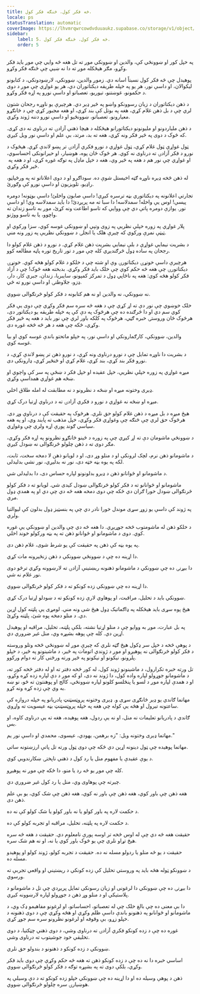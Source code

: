 ```yaml
---
title: څه فکر کول. څنګه فکر کول.
locale: ps
statusTranslation: automatic
coverImage: https://lhvmrqwrcowdvduuaukz.supabase.co/storage/v1/object/public/strapi-uploads/small_cover-educacion-fundamental.webp-2d51a7828a2b1309555be27f7e2a61a0.webp
sidebar:
    label: 5. څه فکر کول. څنګه فکر کول.
    order: 5
---
```

په خپل کور او ښوونځي کې، والدین او ښوونکي موږ ته تل هغه څه وايي چې موږ باید فکر وکړو، مګر هیڅکله موږ ته دا نه ښیي چې څنګه فکر وکړو.

پوهیدل چې څه فکر کول نسبتاً اسانه دي. زموږ والدین، ښوونکي، لارښودونکي، د کتابونو لیکوالان، او داسې نور، هر یو په خپله طریقه دیکتاتوران دي، هر یو غواړي چې موږ د دوی د حکمونو، غوښتنو، تیوریو، تعصباتو او داسې نورو په اړه فکر وکړو.

د ذهن دیکتاتوران د زیان رسوونکو واښو په څیر ډیر دي. هرچیرې یو ناوړه رجحان شتون لري چې د بل ذهن غلام کړي، هغه په ​​بوتل کې بند کړي، او هغه مجبور کړي چې د ځانګړو معیارونو، تعصباتو، ښوونځیو او داسې نورو دننه ژوند وکړي.

د ذهن ملیاردونو او ملیونونو دیکتاتورانو هیڅکله د هیچا ذهني آزادۍ ته درناوی نه دی کړی. که څوک د دوی په څیر فکر ونه کړي، هغه ته بد، مرتد، بې علم او داسې نور ویل کیږي.

ټول غواړي ټول غلام کړي، ټول غواړي د نورو فکري آزادۍ تر پښو لاندې کړي. هیڅوک د نورو د فکر آزادۍ ته درناوی نه کوي. هر څوک ځان پوه، هوښیار، او حیرانونکی احساسوي، او غواړي چې نور هم د هغه په ​​څیر وي، هغه د خپل ماډل په توګه غوره کړي، او د هغه په ​​څیر فکر وکړي.

له ذهن څخه ډیره ناوړه ګټه اخیستل شوې ده. سوداګرو او د دوی اعلاناتو ته په ورځپاڼو، راډیو، تلویزیون او داسې نورو کې وګورئ.

تجارتي اعلانونه په دیکتاتوري بڼه ترسره کیږي! داسې صابون واخلئ! داسې بوټونه! دومره پیسې! اوس یې واخله! سمدلاسه! دا سبا ته مه پریږدئ! دا باید سمدلاسه وي! او داسې نور. یوازې دومره پاتې دي چې ووایي که تاسو اطاعت ونه کړئ، موږ به تاسو زندان ته واچوو، یا به تاسو ووژنو.

پلار غواړي په زوره خپلې نظریې په زوی وتپي او ښوونکی غوسه کوي، سزا ورکوي او ټیټې نمرې ورکوي که چیرې هلک یا انجلۍ د ښوونکي نظریې په زور ونه مني.

د بشریت نیمایي غواړي د بلې نیمایي بشریت ذهن غلام کړي. د نورو د ذهن غلام کولو دا رجحان په ساده ډول څرګندیږي کله چې موږ د تور تاریخ توره پاڼه مطالعه کوو.

هرچیرې داسې خونړۍ دیکتاتورۍ وې او شته چې د خلکو د غلام کولو هڅه کوي. خونړۍ دیکتاتورۍ چې هغه څه حکم کوي چې خلک باید فکر وکړي. بدبخته هغه څوک! چې د آزاد فکر کولو هڅه کوي: هغه په ​​ناڅاپي ډول د تمرکز کمپونو، سایبریا، زندان، جبري کار، دار، ډزو، جلاوطنۍ او داسې نورو ته ځي.

نه ښوونکي، نه والدین او نه هم کتابونه د فکر کولو څرنګوالی ښووي.

خلک خوښوي چې نور دې ته اړ کړي چې د هغه څه سره سم فکر وکړي چې دوی یې فکر کوي سم دي او دا څرګنده ده چې هرڅوک په دې کې په خپله طریقه یو دیکتاتور دی، هرڅوک ځان وروستۍ خبره ګڼي، هرڅوک په کلکه باور لري چې نور باید د هغه په ​​​​څیر فکر وکړي، ځکه چې هغه د هر څه څخه غوره دی.

والدین، ښوونکي، کارګمارونکي او داسې نور، په خپلو ماتحتو باندې غوسه کوي او بیا غوسه کوي.

د بشریت دا ناوړه تمایل چې د نورو درناوی ونه کړي، د نورو ذهن تر پښو لاندې کړي، د نورو فکر بند کړي، بند کړي، غلام کړي او ځنځیر کړي، ډارونکی دی.

میړه غواړي په زوره خپلې نظریې، خپل عقیده او خپل فکر د ښځې په سر کې واچوي او ښځه هم غواړي همداسې وکړي.

ډیری وختونه میړه او ښځه د نظرونو د نه مطابقت له امله طلاق اخلي.

میړه او ښځه نه غواړي د نورو د فکري آزادۍ ته د درناوي اړتیا درک کړي.

هیڅ میړه د بل میړه د ذهن غلام کولو حق نلري. هرڅوک په حقیقت کې د درناوي وړ دی. هرڅوک حق لري چې څنګه چې وغواړي فکر وکړي، خپل مذهب ته پابند وي، او په هغه سیاسي ګوند پورې اړه ولري چې وغواړي.

د ښوونځي ماشومان دې ته اړ کیږي چې په زوره د ځینو ځانګړو نظرونو په اړه فکر وکړي، مګر دوی ته د ذهن چلولو څرنګوالی نه ښودل کیږي.

د ماشومانو ذهن نرم، لچک لرونکی او د منلو وړ دی، او د لویانو ذهن لا دمخه سخت، ثابت، لکه په یوه بڼه خټه دی، نور نه بدلیږي، نور نشي بدلیدلی.

د ماشومانو او ځوانانو ذهن د ډیرو بدلونونو لپاره حساس دی، دا بدلیدلی شي.

ماشومانو او ځوانانو ته د فکر کولو څرنګوالی ښودل کیدی شي. لویانو ته د فکر کولو څرنګوالی ښودل خورا ګران دي ځکه چې دوی دمخه هغه څه دي چې دي او په همدې ډول مري.

په ژوند کې داسې یو زوړ سړی موندل خورا نادر دي چې په بنسټیز ډول بدلون کې لیوالتیا ولري.

د خلکو ذهن له ماشومتوب څخه جوړیږي. دا هغه څه دي چې والدین او ښوونکي یې غوره کوي. دوی د ماشومانو او ځوانانو ذهن ته په بڼه ورکولو خوند اخلي.

په یوه بڼه کې ذهن په حقیقت کې یو شرط شوی، غلام ذهن دی.

دا اړینه ده چې د ښوونځي ښوونکي د ذهن زنځیرونه مات کړي.

دا بیړنۍ ده چې ښوونکي د ماشومانو ذهنونه ریښتینې آزادۍ ته لارښوونه وکړي ترڅو دوی نور غلام نه شي.

دا اړینه ده چې ښوونکي زده کونکو ته د فکر کولو څرنګوالی ښووي.

ښوونکي باید د تحلیل، مراقبت، او پوهاوي لارې زده کونکو ته د ښودلو اړتیا درک کړي.

هیڅ پوه سړی باید هیڅکله په ډاګماتیک ډول هیڅ شی ونه مني. لومړی یې پلټنه کول اړین دي. د منلو دمخه پوه شئ، پلټنه وکړئ.

په بل عبارت، موږ به ووایو چې د منلو اړتیا نشته، بلکې پلټنه، تحلیل، مراقبه او پوهیدل اړین دي. کله چې پوهه بشپړه وي، منل غیر ضروري دي.

د پوهې څخه د خپل سر ډکول هیڅ ګټه نلري که چیرې موږ له ښوونځي څخه وتلو وروسته د فکر کولو څرنګوالی نه پوهیږو او موږ د ژوندي اتومات په څیر، د ماشینونو په څیر، د خپلو پلرونو، نیکونو او نيکونو په څیر ورته ورځنی کار ته دوام ورکوو.

تل ورته خبره تکرارول، د ماشینونو ژوند کول، له کور څخه دفتر ته او له دفتر څخه کور ته، د ماشومانو جوړولو لپاره واده کول، دا ژوند نه دی، او که موږ د دې لپاره زده کړه وکړو، او د همدې لپاره موږ د لسو یا پنځلسو کلونو لپاره ښوونځي، کالج او پوهنتون ته ځو، نو ښه به وي چې زده کړه ونه کړو.

مهاتما ګاندي یو ډیر ځانګړی سړی و. ډیری وختونه پروټسټنټ پادریانو په خپله دروازه کې ساعتونه تیرول او هڅه یې کوله چې هغه په ​​​​خپله پروټسټنټ بڼه عیسویت ته واړوي.

ګاندي د پادریانو تعلیمات نه منل، او نه یې ردول، هغه پوهیده، هغه ته یې درناوی کاوه، او بس.

مهاتما ډیری وختونه ویل: "زه برهمن، یهودي، عیسوی، محمدي او داسې نور یم."

مهاتما پوهیده چې ټول دینونه اړین دي ځکه چې دوی ټول ورته تل پاتې ارزښتونه ساتي.

د یوې عقیدې یا مفهوم منل یا رد کول د ذهني ناپختۍ ښکارندويي کوي.

کله چې موږ یو څه رد یا منو، دا ځکه چې موږ نه پوهیږو.

چیرته چې پوهاوی وي، منل یا رد کول غیر ضروري دي.

هغه ذهن چې باور کوي، هغه ذهن چې باور نه کوي، هغه ذهن چې شک کوي، یو بې علم ذهن دی.

د حکمت لاره په باور کولو یا نه باور کولو یا شک کولو کې نه ده.

د حکمت لاره په پلټنه، تحلیل، مراقبه او تجربه کولو کې ده.

حقیقت هغه څه دي چې له اوس څخه تر اوسه پورې نامعلوم دي. حقیقت د هغه څه سره هیڅ تړاو نلري چې یو څوک باور کوي یا نه، او نه هم شک سره.

حقیقت د یو څه منلو یا ردولو مسله نه ده. حقیقت د تجربه کولو، ژوند کولو او پوهیدو مسله ده.

د ښوونکو ټوله هڅه باید په وروستي تحلیل کې زده کونکي د ریښتیني او واقعي تجربې ته ورسوي.

دا بیړنۍ ده چې ښوونکي دا لرغونی او زیان رسونکی تمایل پریږدي چې تل د ماشومانو د پلاستیکي او د منلو وړ ذهن د جوړولو لپاره لارښوونه کیږي.

دا بې معنی ده چې بالغ خلک چې له تعصباتو، احساساتو، او لرغونو مفاهیمو ډک وي، د ماشومانو او ځوانانو په ذهنونو باندې داسې ظلم وکړي او هڅه وکړي چې د دوی ذهنونه د خپلو زړو، بې وقوفه او لرغونو نظرونو سره سم جوړ کړي.

غوره ده چې د زده کونکو فکري آزادۍ ته درناوی وشي، د دوی ذهني چټکتیا، د دوی تخلیقي خود جوشیتوب ته درناوی وشي.

ښوونکي د زده کونکو د ذهنونو د بندولو حق نلري.

اساسي خبره دا نه ده چې د زده کونکو ذهن ته هغه څه حکم وکړي چې دوی باید فکر وکړي، بلکې دوی ته په بشپړه توګه د فکر کولو څرنګوالی ښووي.

ذهن د پوهې وسیله ده او دا اړینه ده چې ښوونکي خپلو زده کونکو ته د دې وسیلې په هوښیارۍ سره چلولو څرنګوالی ښووي.

